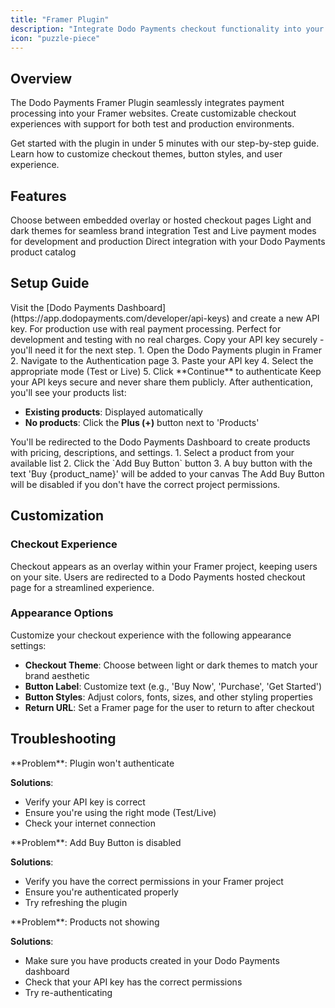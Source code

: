 ```yaml
---
title: "Framer Plugin"
description: "Integrate Dodo Payments checkout functionality into your Framer projects with our powerful plugin. Accept payments with customizable checkout experiences."
icon: "puzzle-piece"
---
```


## Overview

The Dodo Payments Framer Plugin seamlessly integrates payment processing into your Framer websites. Create customizable checkout experiences with support for both test and production environments.

<CardGroup cols={2}>
<Card title="Quick Setup" icon="rocket" href="#setup-guide">
Get started with the plugin in under 5 minutes with our step-by-step guide.
</Card>

<Card title="Customization" icon="palette" href="#customization">
Learn how to customize checkout themes, button styles, and user experience.
</Card>
</CardGroup>

## Features

<CardGroup cols={2}>
<Card title="Flexible Checkout" icon="credit-card">
Choose between embedded overlay or hosted checkout pages
</Card>

<Card title="Theme Support" icon="moon">
Light and dark themes for seamless brand integration
</Card>

<Card title="Environment Support" icon="gear">
Test and Live payment modes for development and production
</Card>

<Card title="Product Management" icon="list-check">
Direct integration with your Dodo Payments product catalog
</Card>
</CardGroup>

## Setup Guide

<Steps>
<Step title="Generate API Key">
Visit the [Dodo Payments Dashboard](https://app.dodopayments.com/developer/api-keys) and create a new API key.

<Tabs>

<Tab title="Live Mode">
For production use with real payment processing.
</Tab>

<Tab title="Test Mode">
Perfect for development and testing with no real charges.
</Tab>

</Tabs>

<Check>
Copy your API key securely - you'll need it for the next step.
</Check>
</Step>

<Step title="Authenticate Plugin">
1. Open the Dodo Payments plugin in Framer
2. Navigate to the Authentication page
3. Paste your API key
4. Select the appropriate mode (Test or Live)
5. Click **Continue** to authenticate

<Warning>
Keep your API keys secure and never share them publicly.
</Warning>
</Step>

<Step title="Manage Products">
After authentication, you'll see your products list:

- **Existing products**: Displayed automatically
- **No products**: Click the **Plus (+)** button next to 'Products'

<Info>
You'll be redirected to the Dodo Payments Dashboard to create products with pricing, descriptions, and settings.
</Info>
</Step>

<Step title="Add Buy Buttons">
1. Select a product from your available list
2. Click the `Add Buy Button` button
3. A buy button with the text 'Buy {product_name}' will be added to your canvas

<Warning>
The Add Buy Button will be disabled if you don't have the correct project permissions.
</Warning>
</Step>
</Steps>

## Customization

### Checkout Experience

<Tabs>
<Tab title="Overlay (Embedded)">
Checkout appears as an overlay within your Framer project, keeping users on your site.
</Tab>

<Tab title="Hosted">
Users are redirected to a Dodo Payments hosted checkout page for a streamlined experience.
</Tab>
</Tabs>

### Appearance Options

Customize your checkout experience with the following appearance settings:

- **Checkout Theme**: Choose between light or dark themes to match your brand aesthetic
- **Button Label**: Customize text (e.g., 'Buy Now', 'Purchase', 'Get Started')
- **Button Styles**: Adjust colors, fonts, sizes, and other styling properties
- **Return URL**: Set a Framer page for the user to return to after checkout

## Troubleshooting

<AccordionGroup>
<Accordion title="Authentication Issues">
**Problem**: Plugin won't authenticate

**Solutions**:
- Verify your API key is correct
- Ensure you're using the right mode (Test/Live)
- Check your internet connection
</Accordion>

<Accordion title="Button Creation Issues">
**Problem**: Add Buy Button is disabled

**Solutions**:
- Verify you have the correct permissions in your Framer project
- Ensure you're authenticated properly
- Try refreshing the plugin
</Accordion>

<Accordion title="Product Display Issues">
**Problem**: Products not showing

**Solutions**:
- Make sure you have products created in your Dodo Payments dashboard
- Check that your API key has the correct permissions
- Try re-authenticating
</Accordion>
</AccordionGroup>
